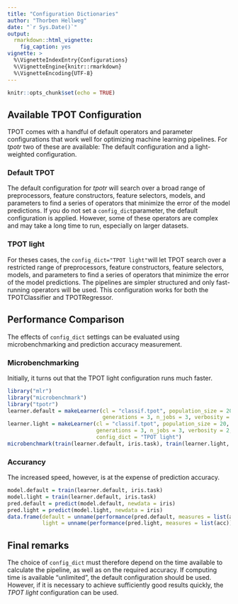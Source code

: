 ```yaml
---
title: "Configuration Dictionaries"
author: "Thorben Hellweg"
date: "`r Sys.Date()`"
output: 
  rmarkdown::html_vignette: 
    fig_caption: yes
vignette: >
  %\VignetteIndexEntry{Configurations}
  %\VignetteEngine{knitr::rmarkdown}
  %\VignetteEncoding{UTF-8}
---
```


```r
knitr::opts_chunk$set(echo = TRUE)
```

## Available TPOT Configuration

TPOT comes with a handful of default operators and parameter configurations that work well for optimizing machine learning pipelines. For *tpotr* two of these are available: The default configuration and a light-weighted configuration.

### Default TPOT 

The default configuration for *tpotr* will search over a broad range of preprocessors, feature constructors, feature selectors, models, and parameters to find a series of operators that minimize the error of the model predictions. If you do not set a `config_dict`parameter, the default configuration is applied. However, some of these operators are complex and may take a long time to run, especially on larger datasets.


### TPOT light 	

For theses cases, the `config_dict="TPOT light"`will let TPOT search over a restricted range of preprocessors, feature constructors, feature selectors, models, and parameters to find a series of operators that minimize the error of the model predictions. The pipelines are simpler structured and only fast-running operators will be used. This configuration works for both the TPOTClassifier and TPOTRegressor.

## Performance Comparison

The effects of `config_dict` settings can be evaluated using microbenchmarking and prediction accuracy measurement.

### Microbenchmarking
Initially, it turns out that the TPOT light configuration runs much faster. 
```r
library("mlr")
library("microbenchmark")
library("tpotr")
learner.default = makeLearner(cl = "classif.tpot", population_size = 20, 
                              generations = 3, n_jobs = 3, verbosity = 2)
learner.light = makeLearner(cl = "classif.tpot", population_size = 20, 
                            generations = 3, n_jobs = 3, verbosity = 2, 
                            config_dict = "TPOT light")
microbenchmark(train(learner.default, iris.task), train(learner.light, iris.task), times = 5L)
```


### Accurancy
The increased speed, however, is at the expense of prediction accuracy. 
```r
model.default = train(learner.default, iris.task)
model.light = train(learner.default, iris.task)
pred.default = predict(model.default, newdata = iris)
pred.light = predict(model.light, newdata = iris)
data.frame(default = unname(performance(pred.default, measures = list(acc))),
           light = unname(performance(pred.light, measures = list(acc))))

```

## Final remarks
The choice of `config_dict` must therefore depend on the time available to calculate the pipeline, as well as on the required accuracy. If computing time is available "unlimited", the default configuration should be used. However, if it is necessary to achieve sufficiently good results quickly, the *TPOT light* configuration can be used.
